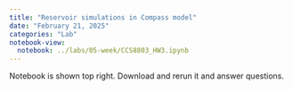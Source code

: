 ```yaml
---
title: "Reservoir simulations in Compass model"
date: "February 21, 2025"
categories: "Lab"
notebook-view:  
  notebook: ../labs/05-week/CCS8803_HW3.ipynb
---
```



Notebook is shown top right. Download and rerun it and answer questions. 